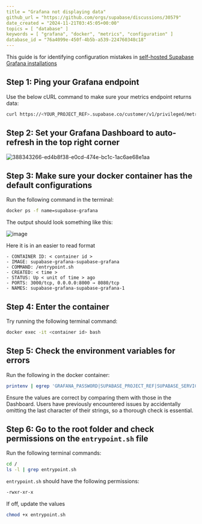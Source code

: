 ```yaml
---
title = "Grafana not displaying data"
github_url = "https://github.com/orgs/supabase/discussions/30579"
date_created = "2024-11-21T03:45:05+00:00"
topics = [ "database" ]
keywords = [ "grafana", "docker", "metrics", "configuration" ]
database_id = "76a4099e-450f-4b5b-a539-224760348c18"
---
```


This guide is for identifying configuration mistakes in [self-hosted Supabase Grafana installations](/docs/guides/monitoring-troubleshooting/metrics#deploying-supabase-grafana)

## Step 1: Ping your Grafana endpoint

Use the below cURL command to make sure your metrics endpoint returns data:

```sh
curl https://<YOUR_PROJECT_REF>.supabase.co/customer/v1/privileged/metrics --user 'service_role:<SERVICE_ROLE_KEY>'
```

## Step 2: Set your Grafana Dashboard to auto-refresh in the top right corner

![388343266-ed4b8f38-e0cd-474e-bc1c-1ac6ae68e1aa](/docs/img/troubleshooting/47998bed-0b77-433a-bfed-63222beb2aee.png)

## Step 3: Make sure your docker container has the default configurations

Run the following command in the terminal:

```sh
docker ps -f name=supabase-grafana
```

The output should look something like this:

![image](/docs/img/troubleshooting/6c284180-0ffd-432d-b86b-e9fbcfe23868.png)

Here it is in an easier to read format

```
- CONTAINER ID: < container id >
- IMAGE: supabase-grafana-supabase-grafana
- COMMAND: /entrypoint.sh
- CREATED: < time >
- STATUS: Up < unit of time > ago
- PORTS: 3000/tcp, 0.0.0.0:8000 → 8080/tcp
- NAMES: supabase-grafana-supabase-grafana-1
```

## Step 4: Enter the container

Try running the following terminal command:

```sh
docker exec -it <container id> bash
```

## Step 5: Check the environment variables for errors

Run the following in the docker container:

```sh
printenv | egrep 'GRAFANA_PASSWORD|SUPABASE_PROJECT_REF|SUPABASE_SERVICE_ROLE_KEY'
```

Ensure the values are correct by comparing them with those in the Dashboard. Users have previously encountered issues by accidentally omitting the last character of their strings, so a thorough check is essential.

## Step 6: Go to the root folder and check permissions on the `entrypoint.sh` file

Run the following terminal commands:

```sh
cd /
ls -l | grep entrypoint.sh
```

`entrypoint.sh` should have the following permissions:

```sh
-rwxr-xr-x
```

If off, update the values

```sh
chmod +x entrypoint.sh
```
